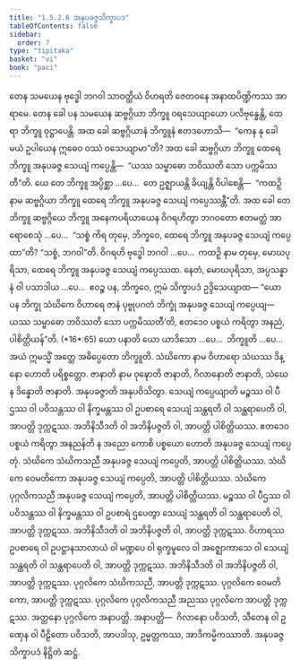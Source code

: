 ```yaml
---
title: "1.5.2.6 အနုပခဇ္ဇသိက္ခာပဒ"
tableOfContents: false
sidebar:
  order: 7
type: "tipitaka"
basket: "vi"
book: "paci"
---
```



<DynamicBreadcrumb />

<Division number="119" book="paci">

<Paragraph number="415" book="paci">
တေန သမယေန ဗုဒ္ဓေါ ဘဂဝါ သာဝတ္ထိယံ ဝိဟရတိ ဇေတဝနေ အနာထပိဏ္ဍိကဿ အာရာမေ. တေန ခေါ ပန သမယေန ဆဗ္ဗဂ္ဂိယာ ဘိက္ခူ ဝရသေယျာယော ပလိဗုန္ဓေန္တိ, ထေရာ ဘိက္ခူ ဝုဋ္ဌာပေန္တိ. အထ ခေါ ဆဗ္ဗဂ္ဂိယာနံ ဘိက္ခူနံ ဧတဒဟောသိ—  “ကေန နု ခေါ မယံ ဥပါယေန ဣဓေဝ ဝဿံ ဝသေယျာမာ”တိ? အထ ခေါ ဆဗ္ဗဂ္ဂိယာ ဘိက္ခူ ထေရေ ဘိက္ခူ အနုပခဇ္ဇ သေယျံ ကပ္ပေန္တိ—  “ယဿ သမ္ဗာဓော ဘဝိဿတိ သော ပက္ကမိဿတီ”တိ. ယေ တေ ဘိက္ခူ အပ္ပိစ္ဆာ …ပေ…  တေ ဥဇ္ဈာယန္တိ ခိယျန္တိ ဝိပါစေန္တိ—  “ကထဉှိ နာမ ဆဗ္ဗဂ္ဂိယာ ဘိက္ခူ ထေရေ ဘိက္ခူ အနုပခဇ္ဇ သေယျံ ကပ္ပေဿန္တီ”တိ.
</Paragraph>

<Paragraph number="416" book="paci">
အထ ခေါ တေ ဘိက္ခူ ဆဗ္ဗဂ္ဂိယေ ဘိက္ခူ အနေကပရိယာယေန ဝိဂရဟိတွာ ဘဂဝတော ဧတမတ္ထံ အာရောစေသုံ …ပေ…  “သစ္စံ ကိရ တုမှေ, ဘိက္ခဝေ, ထေရေ ဘိက္ခူ အနုပခဇ္ဇ သေယျံ ကပ္ပေထာ”တိ? “သစ္စံ, ဘဂဝါ”တိ. ဝိဂရဟိ ဗုဒ္ဓေါ ဘဂဝါ …ပေ…  ကထဉှိ နာမ တုမှေ, မောဃပုရိသာ, ထေရေ ဘိက္ခူ အနုပခဇ္ဇ သေယျံ ကပ္ပေဿထ. နေတံ, မောဃပုရိသာ, အပ္ပသန္နာနံ ဝါ ပသာဒါယ …ပေ…  ဧဝဉ္စ ပန, ဘိက္ခဝေ, ဣမံ သိက္ခာပဒံ ဥဒ္ဒိသေယျာထ—
</Paragraph>

</Division>
<Division number="120" book="paci">

<Paragraph number="417" book="paci">
<Emphasis>“ယော ပန ဘိက္ခု သံဃိကေ ဝိဟာရေ ဇာနံ ပုဗ္ဗုပဂတံ ဘိက္ခုံ အနုပခဇ္ဇ သေယျံ ကပ္ပေယျ—  ယဿ သမ္ဗာဓော ဘဝိဿတိ သော ပက္ကမိဿတီ’တိ, ဧတဒေဝ ပစ္စယံ ကရိတွာ အနညံ, ပါစိတ္တိယန်”</Emphasis>တိ. (*16*:<Emphasis>65</Emphasis>)
</Paragraph>

</Division>
<Division number="121" book="paci">

<Paragraph number="418" book="paci">
<Emphasis>ယော ပနာ</Emphasis>တိ ယော ယာဒိသော …ပေ…  <Emphasis>ဘိက္ခူ</Emphasis>တိ …ပေ…  အယံ ဣမသ္မိံ အတ္ထေ အဓိပ္ပေတော ဘိက္ခူတိ.
</Paragraph>

<Paragraph number="419" book="paci">
<Emphasis>သံဃိကော</Emphasis> နာမ ဝိဟာရော သံဃဿ ဒိန္နော ဟောတိ ပရိစ္စတ္တော.
</Paragraph>

<Paragraph number="420" book="paci">
<Emphasis>ဇာနာတိ</Emphasis> နာမ ဝုဍ္ဎောတိ ဇာနာတိ, ဂိလာနောတိ ဇာနာတိ, သံဃေန ဒိန္နောတိ ဇာနာတိ.
</Paragraph>

<Paragraph number="421" book="paci">
<Emphasis>အနုပခဇ္ဇာ</Emphasis>တိ အနုပဝိသိတွာ.
</Paragraph>

<Paragraph number="422" book="paci">
<Emphasis>သေယျံ ကပ္ပေယျာ</Emphasis>တိ မဉ္စဿ ဝါ ပီဌဿ ဝါ ပဝိသန္တဿ ဝါ နိက္ခမန္တဿ ဝါ ဥပစာရေ သေယျံ သန္ထရတိ ဝါ သန္ထရာပေတိ ဝါ, အာပတ္တိ ဒုက္ကဋဿ. အဘိနိသီဒတိ ဝါ အဘိနိပဇ္ဇတိ ဝါ, အာပတ္တိ ပါစိတ္တိယဿ.
</Paragraph>

<Paragraph number="423" book="paci">
<Emphasis>ဧတဒေဝ ပစ္စယံ ကရိတွာ အနညန်</Emphasis>တိ န အညော ကောစိ ပစ္စယော ဟောတိ အနုပခဇ္ဇ သေယျံ ကပ္ပေတုံ.
</Paragraph>

</Division>
<Division number="122" book="paci">

<Paragraph number="424" book="paci">
သံဃိကေ သံဃိကသညီ အနုပခဇ္ဇ သေယျံ ကပ္ပေတိ, အာပတ္တိ ပါစိတ္တိယဿ. သံဃိကေ ဝေမတိကော အနုပခဇ္ဇ သေယျံ ကပ္ပေတိ, အာပတ္တိ ပါစိတ္တိယဿ. သံဃိကေ ပုဂ္ဂလိကသညီ အနုပခဇ္ဇ သေယျံ ကပ္ပေတိ, အာပတ္တိ ပါစိတ္တိယဿ.
</Paragraph>

<Paragraph number="425" book="paci">
မဉ္စဿ ဝါ ပီဌဿ ဝါ ပဝိသန္တဿ ဝါ နိက္ခမန္တဿ ဝါ ဥပစာရံ ဌပေတွာ သေယျံ သန္ထရတိ ဝါ သန္ထရာပေတိ ဝါ, အာပတ္တိ ဒုက္ကဋဿ. အဘိနိသီဒတိ ဝါ အဘိနိပဇ္ဇတိ ဝါ, အာပတ္တိ ဒုက္ကဋဿ. ဝိဟာရဿ ဥပစာရေ ဝါ ဥပဋ္ဌာနသာလာယံ ဝါ မဏ္ဍပေ ဝါ ရုက္ခမူလေ ဝါ အဇ္ဈောကာသေ ဝါ သေယျံ သန္ထရတိ ဝါ သန္ထရာပေတိ ဝါ, အာပတ္တိ ဒုက္ကဋဿ. အဘိနိသီဒတိ ဝါ အဘိနိပဇ္ဇတိ ဝါ, အာပတ္တိ ဒုက္ကဋဿ. ပုဂ္ဂလိကေ သံဃိကသညီ, အာပတ္တိ ဒုက္ကဋဿ. ပုဂ္ဂလိကေ ဝေမတိကော, အာပတ္တိ ဒုက္ကဋဿ. ပုဂ္ဂလိကေ ပုဂ္ဂလိကသညီ အညဿ ပုဂ္ဂလိကေ အာပတ္တိ ဒုက္ကဋဿ. အတ္တနော ပုဂ္ဂလိကေ အနာပတ္တိ.
</Paragraph>

</Division>
<Division number="123" book="paci">

<Paragraph number="426" book="paci">
အနာပတ္တိ—  ဂိလာနော ပဝိသတိ, သီတေန ဝါ ဥဏှေန ဝါ ပီဠိတော ပဝိသတိ, အာပဒါသု, ဥမ္မတ္တကဿ, အာဒိကမ္မိကဿာတိ.

</Paragraph>
</Division>

<Paragraph number="427" type="center" book="paci">
အနုပခဇ္ဇသိက္ခာပဒံ နိဋ္ဌိတံ ဆဋ္ဌံ.
</Paragraph>